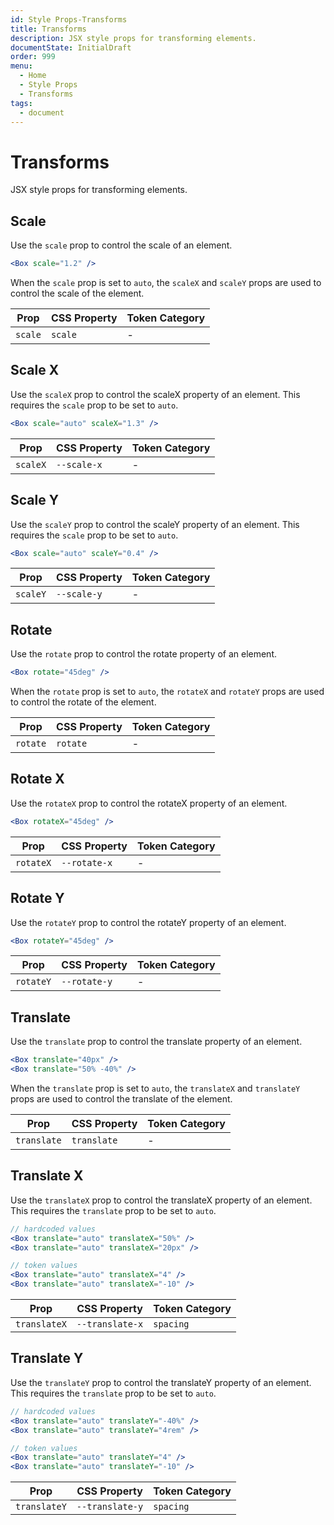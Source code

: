 ```yaml
---
id: Style Props-Transforms
title: Transforms
description: JSX style props for transforming elements.
documentState: InitialDraft
order: 999
menu:
  - Home
  - Style Props
  - Transforms
tags:
  - document
---
```


# Transforms

JSX style props for transforming elements.

## Scale

Use the `scale` prop to control the scale of an element.

```jsx
<Box scale="1.2" />
```

When the `scale` prop is set to `auto`, the `scaleX` and `scaleY` props are used
to control the scale of the element.

| Prop    | CSS Property | Token Category |
| ------- | ------------ | -------------- |
| `scale` | `scale`      | -              |

## Scale X

Use the `scaleX` prop to control the scaleX property of an element. This
requires the `scale` prop to be set to `auto`.

```jsx
<Box scale="auto" scaleX="1.3" />
```

| Prop     | CSS Property | Token Category |
| -------- | ------------ | -------------- |
| `scaleX` | `--scale-x`  | -              |

## Scale Y

Use the `scaleY` prop to control the scaleY property of an element. This
requires the `scale` prop to be set to `auto`.

```jsx
<Box scale="auto" scaleY="0.4" />
```

| Prop     | CSS Property | Token Category |
| -------- | ------------ | -------------- |
| `scaleY` | `--scale-y`  | -              |

## Rotate

Use the `rotate` prop to control the rotate property of an element.

```jsx
<Box rotate="45deg" />
```

When the `rotate` prop is set to `auto`, the `rotateX` and `rotateY` props are
used to control the rotate of the element.

| Prop     | CSS Property | Token Category |
| -------- | ------------ | -------------- |
| `rotate` | `rotate`     | -              |

## Rotate X

Use the `rotateX` prop to control the rotateX property of an element.

```jsx
<Box rotateX="45deg" />
```

| Prop      | CSS Property | Token Category |
| --------- | ------------ | -------------- |
| `rotateX` | `--rotate-x` | -              |

## Rotate Y

Use the `rotateY` prop to control the rotateY property of an element.

```jsx
<Box rotateY="45deg" />
```

| Prop      | CSS Property | Token Category |
| --------- | ------------ | -------------- |
| `rotateY` | `--rotate-y` | -              |

## Translate

Use the `translate` prop to control the translate property of an element.

```jsx
<Box translate="40px" />
<Box translate="50% -40%" />
```

When the `translate` prop is set to `auto`, the `translateX` and `translateY`
props are used to control the translate of the element.

| Prop        | CSS Property | Token Category |
| ----------- | ------------ | -------------- |
| `translate` | `translate`  | -              |

## Translate X

Use the `translateX` prop to control the translateX property of an element. This
requires the `translate` prop to be set to `auto`.

```jsx
// hardcoded values
<Box translate="auto" translateX="50%" />
<Box translate="auto" translateX="20px" />

// token values
<Box translate="auto" translateX="4" />
<Box translate="auto" translateX="-10" />
```

| Prop         | CSS Property    | Token Category |
| ------------ | --------------- | -------------- |
| `translateX` | `--translate-x` | `spacing`      |

## Translate Y

Use the `translateY` prop to control the translateY property of an element. This
requires the `translate` prop to be set to `auto`.

```jsx
// hardcoded values
<Box translate="auto" translateY="-40%" />
<Box translate="auto" translateY="4rem" />

// token values
<Box translate="auto" translateY="4" />
<Box translate="auto" translateY="-10" />
```

| Prop         | CSS Property    | Token Category |
| ------------ | --------------- | -------------- |
| `translateY` | `--translate-y` | `spacing`      |
